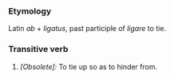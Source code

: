 ===Etymology===
Latin ''ab'' + ''ligatus'', past participle of ''ligare'' to tie.
===Transitive verb===
#''[Obsolete]:'' To tie up so as to hinder from.